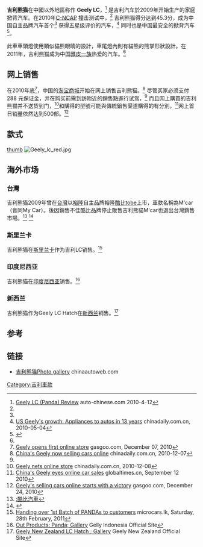 {{RoughTranslation}}
{{Infobox Automobile
| image        = [[File:2011_Geely_LC_(New_Zealand).jpg|250px]]
| caption = 右駕版吉利熊貓，攝於[[新西蘭|新西蘭]][[基督城|基督城]]
| name         = 吉利熊猫
| manufacturer = [[吉利汽車|吉利汽車]]
| production   = 2009–今
| class        = [[紧凑型汽车|紧凑型汽车]]
| body_style   = 5門 [[掀背車|掀背車]]
| engine       = 1.3升63千瓦汽油发动机<ref name="Geely NZ">{{cite web |url=http://www.geely.co.nz/page/Vehicles |title=THE ALL NEW LC HATCHBACK |author= |publisher=[[Geely|Geely New Zealand]] |date= |accessdate=2011-01-22 |deadurl=yes |archiveurl=https://web.archive.org/web/20110101032421/http://www.geely.co.nz/page/Vehicles |archivedate=2011-01-01 }}</ref>
| length       = 
| wheelbase    = 
| width        = 
| height       = 
| weight       = 
| aka          = Gleagle Panda<ref name=online-reuters>[http://www.reuters.com/article/idUSTOE6B505I20101206 China's Geely opens online car store on Taobao] {{Wayback|url=http://www.reuters.com/article/idUSTOE6B505I20101206 |date=20101210055236 }} reuters.com, Mon Dec 6, 2010 4:43am EST</ref><br>Geely Panda<ref name=fivestar-first/><br> Geely-Gleagle Panda<ref>[http://chinaautoweb.com/car-models/gleagle-panda-geely-lc/ Geely Gleagle Panda (Geely LC)] {{Wayback|url=http://chinaautoweb.com/car-models/gleagle-panda-geely-lc/ |date=20110708144838 }} chinaautoweb.com</ref>
| related      = [[Tobe_M'car|Tobe M'car]]<ref name="Tobe M'car">{{cite web |url=http://www.geely.com/Brands/international/news/international_news/30261.html |title=Tobe M'car Make a Splash in Taibei |author= |publisher=[[Geely|Geely International]] |date=2010-01-12 |accessdate=2011-01-22 |deadurl=yes |archiveurl=https://web.archive.org/web/20120220051527/http://www.geely.com/Brands/international/news/international_news/30261.html |archivedate=2012-02-20 }}</ref>
}}

'''吉利熊猫'''在中國以外地區称作 '''Geely LC'''，<ref>[http://www.auto-chinese.com/geely/geely-lc-review-and-road-test-1/ Geely LC (Panda) Review] {{Wayback|url=http://www.auto-chinese.com/geely/geely-lc-review-and-road-test-1/ |date=20120216080029 }} auto-chinese.com 2010-4-12</ref> 是吉利汽车於2009年开始生产的家庭掀背汽车。在2010年[[C-NCAP|C-NCAP]] 撞击测试中，<ref name=fivestar-first/> 吉利熊猫得分达到45.3分，成为中国自主品牌汽车首个<ref name=fivestar-first/> 获得五星级评价的汽车，<ref name=fivestars-chinadaily>[http://www.chinadaily.com.cn/usa/2010-05/04/content_11018409.htm US Geely's growth: Appliances to autos in 13 years] {{Wayback|url=http://www.chinadaily.com.cn/usa/2010-05/04/content_11018409.htm |date=20110923200401 }} chinadaily.com.cn, 2010-05-04</ref> 同时也是中国最安全的掀背汽车<ref name=fivestar-first>{{cite web |url=http://www.geely.com/Brands/international/news/international_news/29855.html |title=Five Star in Collision Test: Geely Panda Appraised as the safest Minicar in China |author= |publisher=[[Geely|Geely International]] |date=2010-01-09 |accessdate=2011-01-22 |deadurl=yes |archiveurl=https://web.archive.org/web/20101028100700/http://www.geely.com/Brands/international/news/international_news/29855.html |archivedate=2010-10-28 }}</ref>。 

此車車頭燈使用類似貓熊眼睛的設計，車尾燈內則有貓熊的熊掌形狀設計。在2011年，吉利熊猫成为中国[[雅痞|雅皮一族]]热爱的汽车。<ref name=yuppies2/>

==网上销售==
在2010年底<ref name=>[http://autonews.gasgoo.com/china-news/geely-opens-first-online-store-101207.shtml Geely opens first online store] {{Wayback|url=http://autonews.gasgoo.com/china-news/geely-opens-first-online-store-101207.shtml |date=20110711073226 }} gasgoo.com, December 07, 2010</ref>，中国的[[淘宝|淘宝商城]]开始在网上销售吉利熊猫。<ref name=online-chinadaily>[http://www.chinadaily.com.cn/bizchina/2010-12/07/content_11663351.htm China's Geely now selling cars online] {{Wayback|url=http://www.chinadaily.com.cn/bizchina/2010-12/07/content_11663351.htm |date=20201028094315 }} chinadaily.com.cn, 2010-12-07</ref> 尽管买家必须支付288 元保证金，并在购买前需到訪附近的銷售點進行试驾，<ref name=online-reuters/> 而且网上購買的吉利熊猫并不送货到门，<ref>[http://www.chinadaily.com.cn/bizchina/2010-12/08/content_11670643.htm Geely nets online store] {{Wayback|url=http://www.chinadaily.com.cn/bizchina/2010-12/08/content_11670643.htm |date=20200923170217 }} chinadaily.com.cn, 2010-12-08</ref>和購得的型號可能與傳統銷售渠道購得的有分別，<ref name=yuppies2>[http://autos.globaltimes.cn/china/2010-09/572370.html China's Geely eyes online car sales] {{Wayback|url=http://autos.globaltimes.cn/china/2010-09/572370.html |date=20110302232444 }} globaltimes.cn, September 12 2010</ref>网上首日销量依然达到500部。<ref>[http://autonews.gasgoo.com/china-news/geely-s-selling-cars-online-starts-with-a-victory-101224.shtml Geely's selling cars online starts with a victory] {{Wayback|url=http://autonews.gasgoo.com/china-news/geely-s-selling-cars-online-starts-with-a-victory-101224.shtml |date=20101227095846 }} gasgoo.com, December 24, 2010</ref>

==款式==
[[file:Geely_Panda_Electrocar.JPG|thumb]]
[[File:Geely_lc_red.jpg|thumb]]

==海外市场==

===台灣===
吉利熊猫2009年曾在[[台灣|台灣]]以[[裕隆|裕隆]]自主品牌裕隆[[酷比|酷比]]tobe上市，車款名稱為M'car（音同My Car）。後因銷售不佳酷比品牌停止販售吉利熊貓M'car也退出台灣銷售市場。<ref>[[:酷比汽車|:酷比汽車]]</ref>
<ref>{{Cite web |url=http://www.appledaily.com.tw/appledaily/article/finance/20130704/35125658/ |title=存档副本 |access-date=2014-04-25 |archive-date=2016-09-16 |archive-url=https://web.archive.org/web/20160916234934/http://www.appledaily.com.tw/appledaily/article/finance/20130704/35125658/ |dead-url=no }}</ref>

===斯里兰卡===
吉利熊猫在[[斯里兰卡|斯里兰卡]]作为吉利LC销售。<ref>[http://www.microcars.lk/News20110226.html Handing over 1st Batch of PANDAs to customers] {{Wayback|url=http://www.microcars.lk/News20110226.html |date=20120210171109 }} microcars.lk, Saturday, 28th February, 2011</ref>

===印度尼西亚===
吉利熊猫在[[印度尼西亚|印度尼西亚]]销售。<ref>[http://www.geely.co.id/index.php/product/index/panda-gallery Out Products: Panda; Gallery] {{Wayback|url=http://www.geely.co.id/index.php/product/index/panda-gallery |date=20110826035942 }} Gelly Indonesia Official Site</ref>

===新西兰===
吉利熊猫作为Geely LC Hatch在[[新西兰|新西兰]]销售。<ref>[http://www.geely.co.nz/page/Vehicles Geely New Zealand LC Hatch ; Gallery] {{Wayback|url=http://www.geely.co.nz/page/Vehicles |date=20110101032421 }} Geely New Zealand Official Site</ref>

==参考==
{{Reflist|2}}

==链接==
*[http://chinaautoweb.com/car-models/gleagle-panda-geely-lc/ 吉利熊猫Photo gallery]{{Wayback|url=http://chinaautoweb.com/car-models/gleagle-panda-geely-lc/ |date=20110708144838 }} chinaautoweb.com
{{吉利汽車}}
[[Category:吉利車款|Category:吉利車款]]